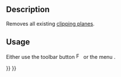<languages/>
<translate>

<!--T:4-->
{{Docnav
|[[FEM_ClippingPlaneAdd|Clipping plane on face]]
|[[FEM_Examples|Open FEM examples]]
|[[FEM_Workbench|FEM]]
|IconL=FEM_ClippingPlaneAdd.svg
|IconR=FEM_Examples.svg
|IconC=Workbench_FEM.svg
}}

<!--T:1-->
{{GuiCommand
|Name=FEM ClippingPlaneRemoveAll
|MenuLocation=Utilities → Remove all clipping planes
|Workbenches=[[FEM_Workbench|FEM]]
|SeeAlso=[[FEM_tutorial|FEM tutorial]]
}}

==Description== <!--T:8-->

<!--T:2-->
Removes all existing [[FEM_ClippingPlaneAdd|clipping planes]].

==Usage== <!--T:10-->

<!--T:11-->
Either use the toolbar button [[Image:FEM_ClippingPlaneRemoveAll.svg|16px]]  or the menu {{MenuCommand|Utilities → [[Image:FEM_ClippingPlaneRemoveAll.svg|16px]] Remove all clipping planes}}.


<!--T:5-->
{{Docnav
|[[FEM_ClippingPlaneAdd|Clipping plane on face]]
|[[FEM_Examples|Open FEM examples]]
|[[FEM_Workbench|FEM]]
|IconL=FEM_ClippingPlaneAdd.svg
|IconR=FEM_Examples.svg
|IconC=Workbench_FEM.svg
}}

</translate>
{{FEM Tools navi{{#translation:}}}}
{{Userdocnavi{{#translation:}}}}